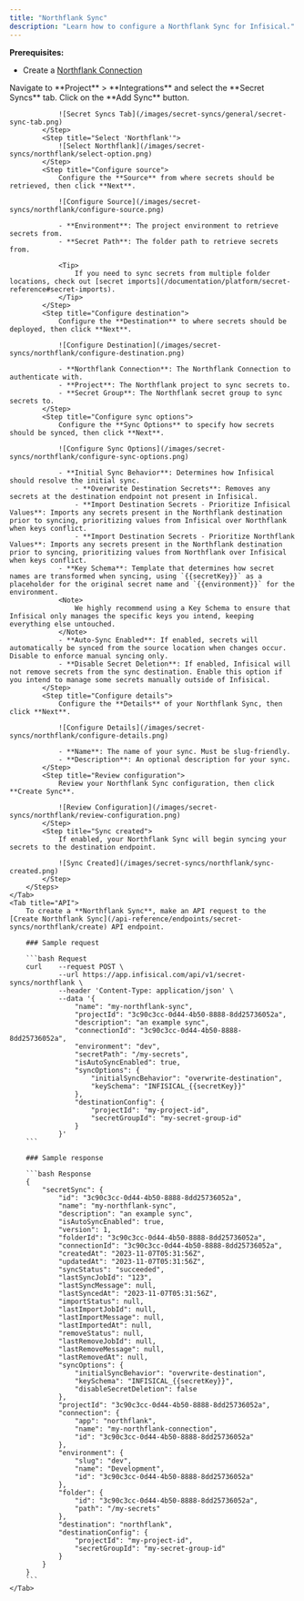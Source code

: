 ```yaml
---
title: "Northflank Sync"
description: "Learn how to configure a Northflank Sync for Infisical."
---
```


**Prerequisites:**
- Create a [Northflank Connection](/integrations/app-connections/northflank)

<Tabs>
    <Tab title="Infisical UI">
        <Steps>
            <Step title="Add Sync">
                Navigate to **Project** > **Integrations** and select the **Secret Syncs** tab. Click on the **Add Sync** button.

                ![Secret Syncs Tab](/images/secret-syncs/general/secret-sync-tab.png)
            </Step>
            <Step title="Select 'Northflank'">
                ![Select Northflank](/images/secret-syncs/northflank/select-option.png)
            </Step>
            <Step title="Configure source">
                Configure the **Source** from where secrets should be retrieved, then click **Next**.

                ![Configure Source](/images/secret-syncs/northflank/configure-source.png)

                - **Environment**: The project environment to retrieve secrets from.
                - **Secret Path**: The folder path to retrieve secrets from.

                <Tip>
                    If you need to sync secrets from multiple folder locations, check out [secret imports](/documentation/platform/secret-reference#secret-imports).
                </Tip>
            </Step>
            <Step title="Configure destination">
                Configure the **Destination** to where secrets should be deployed, then click **Next**.

                ![Configure Destination](/images/secret-syncs/northflank/configure-destination.png)

                - **Northflank Connection**: The Northflank Connection to authenticate with.
                - **Project**: The Northflank project to sync secrets to.
                - **Secret Group**: The Northflank secret group to sync secrets to.
            </Step>
            <Step title="Configure sync options">
                Configure the **Sync Options** to specify how secrets should be synced, then click **Next**.

                ![Configure Sync Options](/images/secret-syncs/northflank/configure-sync-options.png)

                - **Initial Sync Behavior**: Determines how Infisical should resolve the initial sync.
                    - **Overwrite Destination Secrets**: Removes any secrets at the destination endpoint not present in Infisical.
                    - **Import Destination Secrets - Prioritize Infisical Values**: Imports any secrets present in the Northflank destination prior to syncing, prioritizing values from Infisical over Northflank when keys conflict.
                    - **Import Destination Secrets - Prioritize Northflank Values**: Imports any secrets present in the Northflank destination prior to syncing, prioritizing values from Northflank over Infisical when keys conflict.
                - **Key Schema**: Template that determines how secret names are transformed when syncing, using `{{secretKey}}` as a placeholder for the original secret name and `{{environment}}` for the environment.
                <Note>
                    We highly recommend using a Key Schema to ensure that Infisical only manages the specific keys you intend, keeping everything else untouched.
                </Note>
                - **Auto-Sync Enabled**: If enabled, secrets will automatically be synced from the source location when changes occur. Disable to enforce manual syncing only.
                - **Disable Secret Deletion**: If enabled, Infisical will not remove secrets from the sync destination. Enable this option if you intend to manage some secrets manually outside of Infisical.
            </Step>
            <Step title="Configure details">
                Configure the **Details** of your Northflank Sync, then click **Next**.

                ![Configure Details](/images/secret-syncs/northflank/configure-details.png)

                - **Name**: The name of your sync. Must be slug-friendly.
                - **Description**: An optional description for your sync.
            </Step>
            <Step title="Review configuration">
                Review your Northflank Sync configuration, then click **Create Sync**.

                ![Review Configuration](/images/secret-syncs/northflank/review-configuration.png)
            </Step>
            <Step title="Sync created">
                If enabled, your Northflank Sync will begin syncing your secrets to the destination endpoint.

                ![Sync Created](/images/secret-syncs/northflank/sync-created.png)
            </Step>
        </Steps>
    </Tab>
    <Tab title="API">
        To create a **Northflank Sync**, make an API request to the [Create Northflank Sync](/api-reference/endpoints/secret-syncs/northflank/create) API endpoint.

        ### Sample request

        ```bash Request
        curl    --request POST \
                --url https://app.infisical.com/api/v1/secret-syncs/northflank \
                --header 'Content-Type: application/json' \
                --data '{
                    "name": "my-northflank-sync",
                    "projectId": "3c90c3cc-0d44-4b50-8888-8dd25736052a",
                    "description": "an example sync",
                    "connectionId": "3c90c3cc-0d44-4b50-8888-8dd25736052a",
                    "environment": "dev",
                    "secretPath": "/my-secrets",
                    "isAutoSyncEnabled": true,
                    "syncOptions": {
                        "initialSyncBehavior": "overwrite-destination",
                        "keySchema": "INFISICAL_{{secretKey}}"
                    },
                    "destinationConfig": {
                        "projectId": "my-project-id",
                        "secretGroupId": "my-secret-group-id"
                    }
                }'
        ```

        ### Sample response

        ```bash Response
        {
            "secretSync": {
                "id": "3c90c3cc-0d44-4b50-8888-8dd25736052a",
                "name": "my-northflank-sync",
                "description": "an example sync",
                "isAutoSyncEnabled": true,
                "version": 1,
                "folderId": "3c90c3cc-0d44-4b50-8888-8dd25736052a",
                "connectionId": "3c90c3cc-0d44-4b50-8888-8dd25736052a",
                "createdAt": "2023-11-07T05:31:56Z",
                "updatedAt": "2023-11-07T05:31:56Z",
                "syncStatus": "succeeded",
                "lastSyncJobId": "123",
                "lastSyncMessage": null,
                "lastSyncedAt": "2023-11-07T05:31:56Z",
                "importStatus": null,
                "lastImportJobId": null,
                "lastImportMessage": null,
                "lastImportedAt": null,
                "removeStatus": null,
                "lastRemoveJobId": null,
                "lastRemoveMessage": null,
                "lastRemovedAt": null,
                "syncOptions": {
                    "initialSyncBehavior": "overwrite-destination",
                    "keySchema": "INFISICAL_{{secretKey}}",
                    "disableSecretDeletion": false
                },
                "projectId": "3c90c3cc-0d44-4b50-8888-8dd25736052a",
                "connection": {
                    "app": "northflank",
                    "name": "my-northflank-connection",
                    "id": "3c90c3cc-0d44-4b50-8888-8dd25736052a"
                },
                "environment": {
                    "slug": "dev",
                    "name": "Development",
                    "id": "3c90c3cc-0d44-4b50-8888-8dd25736052a"
                },
                "folder": {
                    "id": "3c90c3cc-0d44-4b50-8888-8dd25736052a",
                    "path": "/my-secrets"
                },
                "destination": "northflank",
                "destinationConfig": {
                    "projectId": "my-project-id",
                    "secretGroupId": "my-secret-group-id"
                }
            }
        }
        ```
    </Tab>
</Tabs>